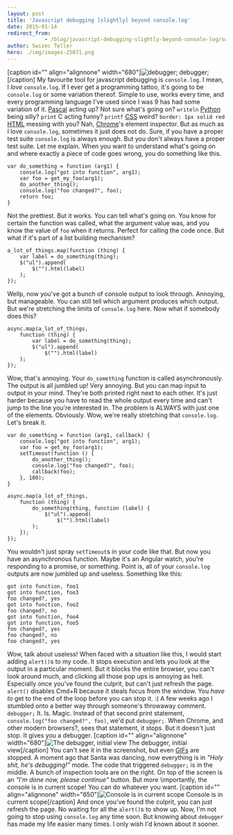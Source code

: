 ```yaml
---
layout: post
title: 'Javascript debugging [slightly] beyond console.log'
date: 2015-01-14
redirect_from: 
            - /blog/javascript-debugging-slightly-beyond-console-log/swizec/6633
author: Swizec Teller
hero: ./img/images-25871.png
---
```

\[caption id="" align="alignnone" width="680"]![debugger;](./img/images-25871.png "debugger;") debugger;\[/caption] My favourite tool for javascript debugging is `console.log`. I mean, I _love_ `console.log`. If I ever get a programming tattoo, it's going to be `console.log` or some variation thereof. Simple to use, works every time, and every programming language I've used since I was 9 has had some variation of it. [Pascal](http://en.wikipedia.org/wiki/Pascal_%28programming_language%29 "Pascal (programming language)") acting up? Not sure what's going on? `writeln` [Python](http://www.python.org/ "Python (programming language)") being silly? `print` C acting funny? `printf` [CSS](http://en.wikipedia.org/wiki/Cascading_Style_Sheets "Cascading Style Sheets") weird? `border: 1px solid red` [HTML](http://en.wikipedia.org/wiki/HTML "HTML") messing with you? Nah, [Chrome](http://www.google.com/chrome "Google Chrome")'s element inspector. But as much as I love `console.log`, sometimes it just does not do. Sure, if you have a proper test suite `console.log` is always enough. But you don't always have a proper test suite. Let me explain. When you want to understand what's going on and where exactly a piece of code goes wrong, you do something like this.

```
var do_something = function (arg1) {
    console.log("got into function", arg1);
    var foo = get_my_foo(arg1);
    do_another_thing();
    console.log("foo changed?", foo);
    return foo;
}
```

Not the prettiest. But it works. You can tell what's going on. You know for certain the function was called, what the argument value was, and you know the value of `foo` when it returns. Perfect for calling the code once. But what if it's part of a list building mechanism?

```
a_lot_of_things.map(function (thing) {
    var label = do_something(thing);
    $("ul").append(
        $("").html(label) 
    ); 
});
```

Wellp, now you've got a bunch of console output to look through. Annoying, but manageable. You can still tell which argument produces which output. But we're stretching the limits of `console.log` here. Now what if somebody does this?

```
async.map(a_lot_of_things,
    function (thing) {
        var label = do_something(thing);
        $("ul").append(
            $("").html(label) 
    ); 
});
```

Wow, that's annoying. Your `do_something` function is called asynchronously. The output is all jumbled up! Very annoying. But you can map input to output in your mind. They're both printed right next to each other. It's just harder because you have to read the whole output every time and can't jump to the line you're interested in. The problem is ALWAYS with just one of the elements. Obviously. Wow, we're really stretching that `console.log`. Let's break it.

```
var do_something = function (arg1, callback) {
    console.log("got into function", arg1);
    var foo = get_my_foo(arg1);
    setTimeout(function () {
        do_another_thing();
        console.log("foo changed?", foo);
        callback(foo);
    }, 100);
}

async.map(a_lot_of_things,
    function (thing) {
        do_something(thing, function (label) {
            $("ul").append(
                $("").html(label) 
        );
    });
});
```

You wouldn't just spray `setTimeout`s in your code like that. But now you have an asynchronous function. Maybe it's an Angular watch, you're responding to a promise, or something. Point is, all of your `console.log` outputs are now jumbled up and useless. Something like this:

```
got into function, foo1
got into function, foo3
foo changed?, yes
got into function, foo2
foo changed?, no
got into function, foo4
got into function, foo5
foo changed?, yes
foo changed?, no
foo changed?, yes
```

Wow, talk about useless! When faced with a situation like this, I would start adding `alert()`s to my code. It stops execution and lets you look at the output in a particular moment. But it blocks the entire browser, you can't look around much, and clicking all those pop ups is annoying as hell. Especially once you've found the culprit, but can't just refresh the page. `alert()` disables Cmd+R because it steals focus from the window. You _have to_ get to the end of the loop before you can stop it. :( A few weeks ago I stumbled onto a better way through someone's throwaway comment. `debugger;` It. Is. Magic. Instead of that second print statement, `console.log("foo changed?", foo)`, we'd put `debugger;`. When Chrome, and other modern browsers?, sees that statement, it stops. But it doesn't just stop. It gives you a debugger. \[caption id="" align="alignnone" width="680"]![The debugger, initial view](./img/images-25868.png "The debugger, initial view") The debugger, initial view\[/caption] You can't see it in the screenshot, but even [GIFs](http://en.wikipedia.org/wiki/Graphics_Interchange_Format "Graphics Interchange Format") are stopped. A moment ago that Santa was dancing, now everything is in _"Holy shit, he's debugging!"_ mode. The code that triggered `debugger;` is in the middle. A bunch of inspection tools are on the right. On top of the screen is an _"I'm done now, please continue"_ button. But more \\importantly, the console is in current scope! You can do whatever you want. \[caption id="" align="alignnone" width="650"]![Console is in current scope](./img/images-25870.png "Console is in current scope") Console is in current scope\[/caption] And once you've found the culprit, you can just refresh the page. No waiting for all the `alert()`s to show up. Now, I'm not going to stop using `console.log` any time soon. But knowing about `debugger` has made my life easier many times. I only wish I'd known about it sooner.